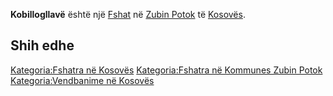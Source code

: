 {{Fshat në Kosovës
 | Emri                = Kobillogllavë
| sqi_N_name = Kobillogllavë
| sqi_N_FULL_NAME_RO = Kobillogllavë
| sqi_N_FULL_NAME_ND_RO = Kobillogllave
| sqi_N_SORT_NAME_RG = KOBILLOGLLAVE
| sqi_N_FULL_NAME_RG = Kobillogllavë
| sqi_N_FULL_NAME_ND_RG = Kobillogllave
| srp_N_name = Kobilja Glava
| srp_N_FULL_NAME_RO = Kobilja Glava
| srp_N_FULL_NAME_ND_RO = Kobilja Glava
| srp_N_SORT_NAME_RG = KOBILJAGLAVA
| srp_N_FULL_NAME_RG = Kobilja Glava
| srp_N_FULL_NAME_ND_RG = Kobilja Glava
| srp_NS_name = Кобиља Глава
| srp_NS_FULL_NAME_RO = Кобиља Глава
| srp_NS_FULL_NAME_ND_RO = Кобиља Глава
| srp_NS_SORT_NAME_RG = КОБИЉАГЛАВА
| srp_NS_FULL_NAME_RG = Кобиља Глава
| srp_NS_FULL_NAME_ND_RG = Кобиља Глава

 | Emri (Rasa dhanore) = 
 | Figura              = 
 | Shteti              = Kosovo
 | Komuna              = Zubin Potok
 | Kodi postar         = 
 | Sipërfaqja          = 

 | Popullsia           = 

 | Regj. i popullsisë  = 
 | Dend. e popullsisë  = 
 | Faqja zyrtare       = 
 <!--- Koordinatat ----> 
 | Gjerësia            = 42.948611
 | Gjatësia            = 20.702222
 | Lartësia            = 
}}
'''Kobillogllavë''' është një [[Fshat]] në [[Zubin Potok]] të [[Kosovës]].

<!-- == Gjeografia == -->
<!-- == Historia == -->
<!-- == Demografia == -->
== Shih edhe ==
{{Komuna Zubin Potok}}
{{Kosovo-Administrata-Cung}}

[[Kategoria:Fshatra në Kosovës]]
[[Kategoria:Fshatra në Kommunes Zubin Potok]]
[[Kategoria:Vendbanime në Kosovës]]